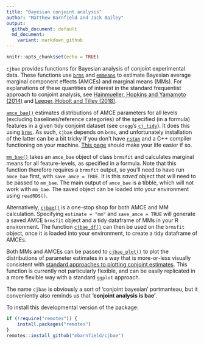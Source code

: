 ```yaml
---
title: "Bayesian conjoint analysis"
author: "Matthew Barnfield and Jack Bailey"
output:
  github_document: default
  md_document:
    variant: markdown_github
---
```


```r
knitr::opts_chunk$set(echo = TRUE)
```

`cjbae` provides functions for Bayesian analysis of conjoint experimental data. These functions use [`brms`](https://github.com/paul-buerkner/brms) and [`emmeans`](https://github.com/rvlenth/emmeans) to estimate Bayesian average marginal component effects (AMCEs) and marginal means (MMs). For explanations of these quantities of interest in the standard frequentist approach to conjoint analysis, see [Hainmueller, Hopkins and Yamamoto (2014)](https://www.cambridge.org/core/journals/political-analysis/article/causal-inference-in-conjoint-analysis-understanding-multidimensional-choices-via-stated-preference-experiments/414DA03BAA2ACE060FFE005F53EFF8C8) and [Leeper, Hobolt and Tilley (2018)](https://s3.us-east-2.amazonaws.com/tjl-sharing/assets/MeasuringSubgroupPreferences.pdf).    

[`amce_bae()`](https://github.com/mbarnfield/cjbae/blob/master/R/amce_bae.R) estimates distributions of AMCE parameters for all levels (excluding baselines/reference categories) of the specified (in a formula) features in a given tidy conjoint dataset (see `cregg`'s [`cj_tidy`](https://github.com/leeper/cregg/blob/master/R/cj_tidy.R)). It does this using [`brms`](https://github.com/paul-buerkner/brms). As such, `cjbae` depends on `brms`, and unfortunately installation of the latter can be a bit tricky if you don't have [`rstan`](https://mc-stan.org/users/interfaces/rstan) and a C++ compiler functioning on your machine. [This page](https://github.com/stan-dev/rstan/wiki/RStan-Getting-Started) should make your life easier if so.     

[`mm_bae()`](https://github.com/mbarnfield/cjbae/blob/master/R/mm_bae.R) takes an `amce_bae` object of class `brmsfit` and calculates marginal means for all feature-levels, as specified in a formula. Note that this function therefore requires a `brmsfit` output, so you'll need to have run `amce_bae` first, with `save_amce = TRUE`. It is this *saved* object that will need to be passed to `mm_bae`. The main output of `amce_bae` is a tibble, which will not work with `mm_bae`. The saved object can be loaded into your environment using `readRDS()`.    

Alternatively, [`cjbae()`](https://github.com/mbarnfield/cjbae/blob/master/R/cjbae.R) is a one-stop shop for both AMCE and MM calculation. Specifying `estimate = "mm"` and `save_amce = TRUE` will generate a saved AMCE `brmsfit` object and a tidy dataframe of MMs in your R environment. The function [`cjbae_df()`](https://github.com/mbarnfield/cjbae/blob/master/R/cjbae_df.R) can then be used on the `brmsfit` object, once it is loaded into your environment, to create a tidy dataframe of AMCEs. 

Both MMs and AMCEs can be passed to [`cjbae_plot()`](https://github.com/mbarnfield/cjbae/blob/master/R/cjbae_plot.R) to plot the distributions of parameter estimates in a way that is more-or-less visually consistent with [standard approaches to plotting conjoint estimates](https://github.com/leeper/cregg/blob/master/R/plot_cj_amce.R). This function is currently not particularly flexible, and can be easily replicated in a more flexible way with a standard `ggplot` approach.  

The name `cjbae` is obviously a sort of 'conjoint bayesian' portmanteau, but it conveniently also reminds us that **'conjoint analysis is bae'**.

To install this developmental version of the package:

```R
if (!require("remotes")) {
    install.packages("remotes")
}
remotes::install_github("mbarnfield/cjbae")
```
